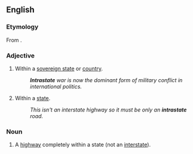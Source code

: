 ==English==

===Etymology===
From {{affix|en|intra-|state}}.

===Adjective===
{{en-adj|-}}

# Within a [[sovereign state]] or [[country]].
#: '''''Intrastate''' war is now the dominant form of military conflict in international politics.''
# {{lb|en|US}} Within a [[state]].
#: ''This isn't an interstate highway so it must be only an '''intrastate''' road.''

===Noun===
{{en-noun}}

# {{lb|en|US}} A [[highway]] completely within a state (not an [[interstate]]).
